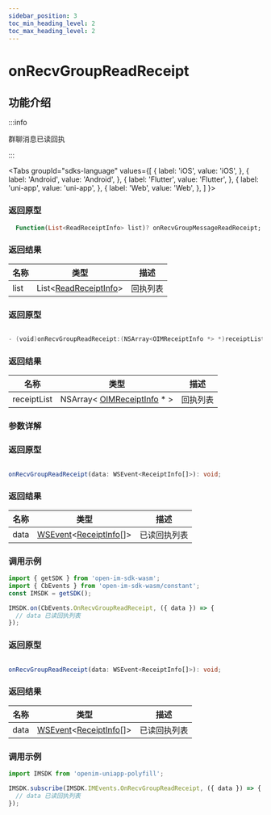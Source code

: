```yaml
---
sidebar_position: 3
toc_min_heading_level: 2
toc_max_heading_level: 2
---
```


# onRecvGroupReadReceipt

## 功能介绍

:::info

群聊消息已读回执

:::

<Tabs
groupId="sdks-language"
values={[
{ label: 'iOS', value: 'iOS', },
{ label: 'Android', value: 'Android', },
{ label: 'Flutter', value: 'Flutter', },
{ label: 'uni-app', value: 'uni-app', },
{ label: 'Web', value: 'Web', },
]
}>

<TabItem value="Flutter">

### 返回原型

```dart showLineNumbers
  Function(List<ReadReceiptInfo> list)? onRecvGroupMessageReadReceipt;
```

### 返回结果

| 名称 | 类型                                                             | 描述     |
| ---- | ---------------------------------------------------------------- | -------- |
| list | List<[ReadReceiptInfo](docs/sdks/class/message/receiptInfo.mdx)> | 回执列表 |

</TabItem>

<TabItem value="iOS">

### 返回原型

```swift showLineNumbers

- (void)onRecvGroupReadReceipt:(NSArray<OIMReceiptInfo *> *)receiptList;

```

### 返回结果

| 名称        | 类型                                                                    | 描述     |
| ----------- | ----------------------------------------------------------------------- | -------- |
| receiptList | NSArray< [OIMReceiptInfo](docs/sdks/class/message/messageInfo.mdx) \* > | 回执列表 |

</TabItem>

<TabItem value="Android">

### 参数详解

</TabItem>

<TabItem value="Web">

### 返回原型

```ts showLineNumbers

onRecvGroupReadReceipt(data: WSEvent<ReceiptInfo[]>): void;

```

### 返回结果

| 名称 | 类型                                                                                              | 描述         |
| ---- | ------------------------------------------------------------------------------------------------- | ------------ |
| data | [WSEvent](docs/sdks/class/response.mdx)<[ReceiptInfo](docs/sdks/class/message/receiptInfo.mdx)[]> | 已读回执列表 |

### 调用示例

```js showLineNumbers
import { getSDK } from 'open-im-sdk-wasm';
import { CbEvents } from 'open-im-sdk-wasm/constant';
const IMSDK = getSDK();

IMSDK.on(CbEvents.OnRecvGroupReadReceipt, ({ data }) => {
  // data 已读回执列表
});
```

</TabItem>

<TabItem value="uni-app">

### 返回原型

```ts showLineNumbers

onRecvGroupReadReceipt(data: WSEvent<ReceiptInfo[]>): void;

```

### 返回结果

| 名称 | 类型                                                                                              | 描述         |
| ---- | ------------------------------------------------------------------------------------------------- | ------------ |
| data | [WSEvent](docs/sdks/class/response.mdx)<[ReceiptInfo](docs/sdks/class/message/receiptInfo.mdx)[]> | 已读回执列表 |

### 调用示例

```js showLineNumbers
import IMSDK from 'openim-uniapp-polyfill';

IMSDK.subscribe(IMSDK.IMEvents.OnRecvGroupReadReceipt, ({ data }) => {
  // data 已读回执列表
});
```

</TabItem>

</Tabs>
